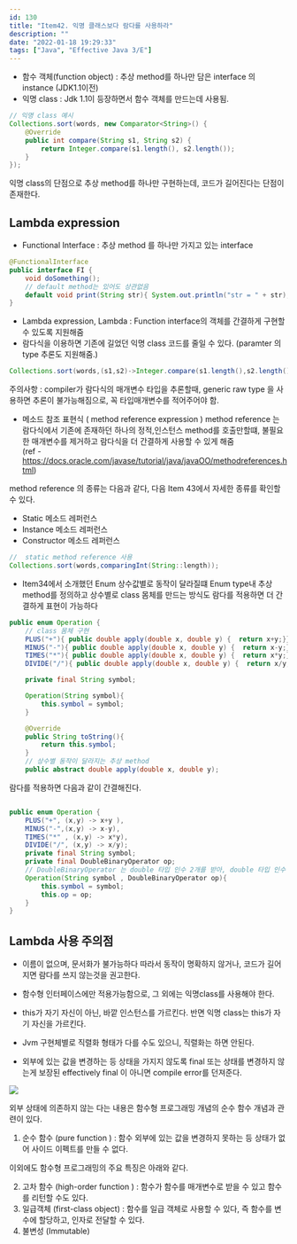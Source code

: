 ```yaml
---
id: 130
title: "Item42. 익명 클래스보다 람다를 사용하라"
description: ""
date: "2022-01-18 19:29:33"
tags: ["Java", "Effective Java 3/E"]
---
```

- 함수 객체(function object) : 추상 method를 하나만 담은 interface 의 instance (JDK1.1이전)
- 익명 class : Jdk 1.1이 등장하면서 함수 객체를 만드는데 사용됨. 

```java
// 익명 class 예시 
Collections.sort(words, new Comparator<String>() {
    @Override
    public int compare(String s1, String s2) {
        return Integer.compare(s1.length(), s2.length());
    }
});
```
익명 class의 단점으로 추상 method를 하나만 구현하는데, 코드가 길어진다는 단점이 존재한다. 

## Lambda expression 

- Functional Interface : 추상 method 를 하나만 가지고 있는 interface 

```java
@FunctionalInterface
public interface FI {
    void doSomething();
    // default method는 있어도 상관없음 
    default void print(String str){ System.out.println("str = " + str); }
}
```
- Lambda expression, Lambda : Function interface의 객체를 간결하게 구현할 수 있도록 지원해줌 
- 람다식을 이용하면 기존에 길었던 익명 class 코드를 줄일 수 있다. (paramter 의 type 추론도 지원해줌.)

```java
Collections.sort(words,(s1,s2)->Integer.compare(s1.length(),s2.length()));
```

주의사항 :  compiler가 람다식의 매개변수 타입을 추론할때, generic raw type 을 사용하면 추론이 불가능해짐으로, 꼭 타입매개변수를 적어주어야 함. 

- 메소드 참조 표현식 ( method reference expression )
  method reference 는 람다식에서 기존에 존재하던 하나의 정적,인스턴스 method를 호출만할떄, 불필요한 매개변수를 제거하고 람다식을 더 간결하게 사용할 수 있게 해줌   
  (ref - https://docs.oracle.com/javase/tutorial/java/javaOO/methodreferences.html) 


method reference 의 종류는 다음과 같다, 다음 Item 43에서 자세한 종류를 확인할 수 있다. 
- Static 메소드 레퍼런스
- Instance 메소드 레퍼런스
- Constructor 메소드 레퍼런스


```java
//  static method reference 사용 
Collections.sort(words,comparingInt(String::length));
```

- Item34에서 소개했던 Enum 상수값별로 동작이 달라질떄 Enum type내 추상 method를 정의하고 상수별로 class 몸체를 만드는 방식도 람다를 적용하면 더 간결하게 표현이 가능하다

```java
public enum Operation {
    // class 몸체 구현 
    PLUS("+"){ public double apply(double x, double y) {  return x+y;}},
    MINUS("-"){ public double apply(double x, double y) {  return x-y;}},
    TIMES("*"){ public double apply(double x, double y) {  return x*y;}},
    DIVIDE("/"){ public double apply(double x, double y) {  return x/y;}};

    private final String symbol;

    Operation(String symbol){
        this.symbol = symbol;
    }

    @Override
    public String toString(){
        return this.symbol;
    }
    // 상수별 동작이 달라지는 추상 method
    public abstract double apply(double x, double y);

```
람다를 적용하면 다음과 같이 간결해진다. 

```java

public enum Operation {
    PLUS("+", (x,y) -> x+y ),
    MINUS("-",(x,y) -> x-y),
    TIMES("*" , (x,y) -> x*y),
    DIVIDE("/", (x,y) -> x/y);
    private final String symbol;
    private final DoubleBinaryOperator op;
    // DoubleBinaryOperator 는 double 타입 인수 2개를 받아, double 타입 인수 1개를 반환해주는 함수형 인터페이스이다. ㅂ
    Operation(String symbol , DoubleBinaryOperator op){
        this.symbol = symbol;
        this.op = op;
    }
}
```

## Lambda 사용 주의점 

- 이름이 없으며, 문서화가 불가능하다 따라서 동작이 명확하지 않거나, 코드가 길어지면 람다를 쓰지 않는것을 권고한다. 
- 함수형 인터페이스에만 적용가능함으로, 그 외에는 익명class를 사용해야 한다.
- this가 자기 자신이 아닌, 바깥 인스턴스를 가르킨다. 반면 익명 class는 this가 자기 자신을 가르킨다.
- Jvm 구현체별로 직렬화 형태가 다를 수도 있으니, 직렬화는 하면 안된다.  

- 외부에 있는 값을 변경하는 등 상태을 가지지 않도록 final 또는 상태를 변경하지 않는게 보장된 effectively final 이 아니면 compile error를 던져준다. 

![](/images/Item42-01.jpg)

외부 상태에 의존하지 않는 다는 내용은 함수형 프로그래밍 개념의 순수 함수 개념과 관련이 있다.

1. 순수 함수 (pure function ) : 함수 외부에 있는 값을 변경하지 못하는 등 상태가 없어 사이드 이펙트를 만들 수 없다.

이외에도 함수형 프로그래밍의 주요 특징은 아래와 같다. 

2. 고차 함수 (high-order function ) : 함수가 함수를 매개변수로 받을 수 있고 함수를 리턴할 수도 있다.
3. 일급객체 (first-class object) : 함수를 일급 객체로 사용할 수 있다, 즉 함수를 변수에 할당하고, 인자로 전달할 수 있다.
4. 불변성 (Immutable)

